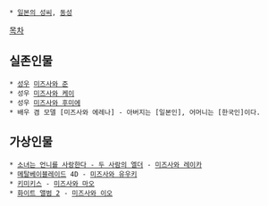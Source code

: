  * [[일본의 성씨]], [[동성]]

[[목차]]

== 실존인물 ==
 * [[성우]] [[미즈사와 준]]
 * 성우 [[미즈사와 케이]]
 * 성우 [[미즈사와 후미에]]
 * 배우 겸 모델 [미즈사와 에레나] - 아버지는 [일본인], 어머니는 [한국인]이다.
== 가상인물 ==
 * [[소녀는 언니를 사랑한다 - 두 사람의 엘더]] - [[미즈사와 레이카]]
 * [[메탈베이블레이드]] 4D - [[미즈사와 유우키]]
 * [[키미키스]] - [[미즈사와 마오]]
 * [[화이트 앨범 2]] - [[미즈사와 이오]]
